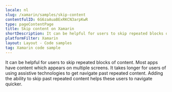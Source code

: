 ```yaml
---
locale: nl
slug: /xamarin/samples/skip-content
contentfulID: 6G6zaAuaBExRKCN3arpKwR
type: pageContentPage
title: Skip content on Xamarin
shortDescription: It can be helpful for users to skip repeated blocks of content.
platformFilter: Xamarin
layout: Layout - Code samples
tag: Xamarin code sample
---
```


It can be helpful for users to skip repeated blocks of content. Most apps have content which appears on multiple screens. It takes longer for users of using assistive technologies to get navigate past repeated content. Adding the ability to skip past repeated content helps these users to navigate quicker.

<CodeSample id="screen-skip" locale="nl" platform="xamarin"/>